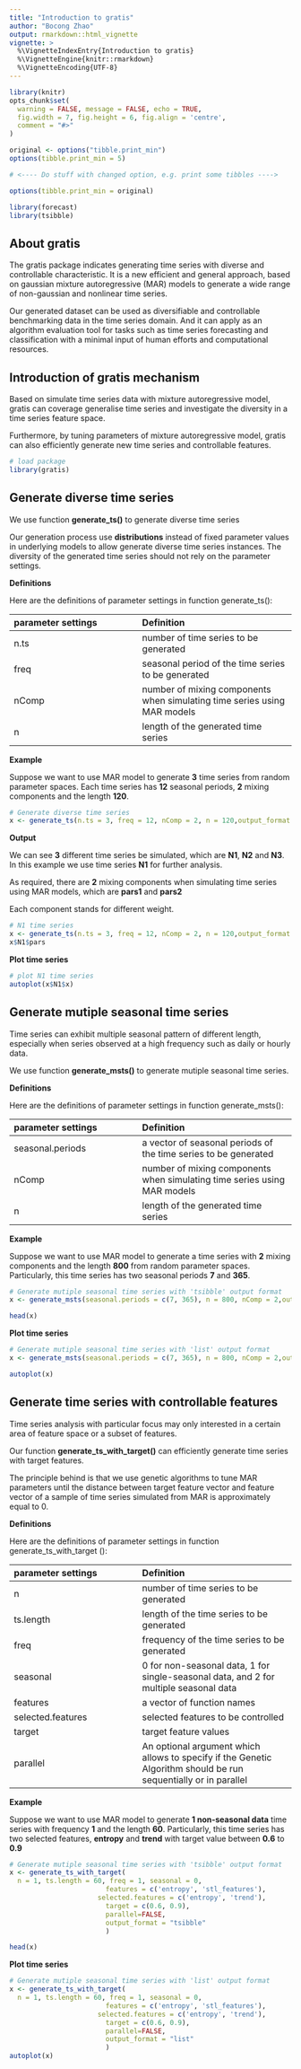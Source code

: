 ---
title: "Introduction to gratis"
author: "Bocong Zhao"
output: rmarkdown::html_vignette
vignette: >
  %\VignetteIndexEntry{Introduction to gratis}
  %\VignetteEngine{knitr::rmarkdown}
  %\VignetteEncoding{UTF-8}
---

```{r initial, echo = FALSE, cache = FALSE, results = 'hide'}
library(knitr)
opts_chunk$set(
  warning = FALSE, message = FALSE, echo = TRUE,
  fig.width = 7, fig.height = 6, fig.align = 'centre',
  comment = "#>"
)

original <- options("tibble.print_min")
options(tibble.print_min = 5)

# <---- Do stuff with changed option, e.g. print some tibbles ----> 

options(tibble.print_min = original)
```

```{r, message=FALSE, include = FALSE}
library(forecast)
library(tsibble)
```

## About gratis

The gratis package indicates generating time series with diverse and controllable characteristic. It is a new efficient and general approach, based on gaussian mixture autoregressive (MAR) models to generate a wide range of non-gaussian and nonlinear time series.

Our generated dataset can be used as diversifiable and controllable benchmarking data in the time series domain. And it can apply as an algorithm evaluation tool for tasks such as time series forecasting and classification with a minimal input of human efforts and computational resources.

## Introduction of gratis mechanism

Based on simulate time series data with mixture autoregressive model, gratis can coverage generalise time series and investigate the diversity in a time series feature space.

Furthermore, by tuning parameters of mixture autoregressive model, gratis can also efficiently generate new time series and controllable features.

```{r setup}
# load package
library(gratis)
```

## Generate diverse time series

We use function **generate_ts()** to generate diverse time series

Our generation process use **distributions** instead of fixed parameter values in underlying models to allow generate diverse time series instances. The diversity of the generated time series should not rely on the parameter settings.

**Definitions**

Here are the definitions of parameter settings in function generate_ts():

|parameter settings | Definition|
|:----|:-----|
|n.ts | number of time series to be generated|
|freq |seasonal period of the time series to be generated|
|nComp|number of mixing components when simulating time series using MAR models|
|n    |length of the generated time series|

**Example**

Suppose we want to use MAR model to generate **3** time series from random parameter spaces. Each time series has **12** seasonal periods, **2** mixing components and the length **120**.

```{r fig.height = 6, fig.width = 7}
# Generate diverse time series
x <- generate_ts(n.ts = 3, freq = 12, nComp = 2, n = 120,output_format = "tibble")
```

**Output**

We can see **3** different time series be simulated, which are **N1**, **N2** and **N3**. In this example we use time series **N1** for further analysis.

As required, there are **2** mixing components when simulating time series using MAR models, which are **pars1** and **pars2**

Each component stands for different weight.

```{r fig.height = 6, fig.width = 7}
# N1 time series
x <- generate_ts(n.ts = 3, freq = 12, nComp = 2, n = 120,output_format = "list")
x$N1$pars
```

**Plot time series**
```{r fig.height = 6, fig.width = 7}
# plot N1 time series
autoplot(x$N1$x)
```

## Generate mutiple seasonal time series

Time series can exhibit multiple seasonal pattern of different length, especially when series observed at a high frequency such as daily or hourly data.

We use function **generate_msts()** to generate mutiple seasonal time series.

**Definitions**

Here are the definitions of parameter settings in function generate_msts():

|parameter settings | Definition|
|:----|:-----|
|seasonal.periods | a vector of seasonal periods of the time series to be generated|
|nComp|number of mixing components when simulating time series using MAR models|
|n    |length of the generated time series|

**Example**

Suppose we want to use MAR model to generate a time series with **2** mixing components and the length **800** from random parameter spaces. Particularly, this time series has two seasonal periods **7** and **365**.

```{r fig.height = 6, fig.width = 7}
# Generate mutiple seasonal time series with 'tsibble' output format
x <- generate_msts(seasonal.periods = c(7, 365), n = 800, nComp = 2,output_format="tsibble")

head(x)
```

**Plot time series**

```{r fig.height = 6, fig.width = 7}
# Generate mutiple seasonal time series with 'list' output format
x <- generate_msts(seasonal.periods = c(7, 365), n = 800, nComp = 2,output_format="list")

autoplot(x)
```

## Generate time series with controllable features

Time series analysis with particular focus may only interested in a certain area of feature space or a subset of features.

Our function **generate_ts_with_target()** can efficiently generate time series with target features.

The principle behind is that we use genetic algorithms to tune MAR parameters until the distance between target feature vector and feature vector of a sample of time series simulated from MAR is approximately equal to 0.

**Definitions**

Here are the definitions of parameter settings in function generate_ts_with_target ():

|parameter settings | Definition|
|:----|:-----|
|n    |number of time series to be generated|
|ts.length|length of the time series to be generated|
|freq|frequency of the time series to be generated|
|seasonal|0 for non-seasonal data, 1 for single-seasonal data, and 2 for multiple seasonal data|
|features|a vector of function names|
|selected.features|selected features to be controlled|
|target|target feature values|
|parallel|An optional argument which allows to specify if the Genetic Algorithm should be run sequentially or in parallel|

**Example**

Suppose we want to use MAR model to generate **1 non-seasonal data** time series with frequency **1** and the length **60**. Particularly, this time series has two selected features, **entropy** and **trend** with target value between **0.6** to **0.9**

```{r fig.height = 6, fig.width = 7}
# Generate mutiple seasonal time series with 'tsibble' output format
x <- generate_ts_with_target(
  n = 1, ts.length = 60, freq = 1, seasonal = 0,
                        features = c('entropy', 'stl_features'),
                      selected.features = c('entropy', 'trend'),
                        target = c(0.6, 0.9),  
                        parallel=FALSE,
                        output_format = "tsibble"
                        )

head(x)
```

**Plot time series**

```{r fig.height = 6, fig.width = 7}
# Generate mutiple seasonal time series with 'list' output format
x <- generate_ts_with_target(
  n = 1, ts.length = 60, freq = 1, seasonal = 0,
                        features = c('entropy', 'stl_features'),
                      selected.features = c('entropy', 'trend'),
                        target = c(0.6, 0.9),  
                        parallel=FALSE,
                        output_format = "list"
                        )
autoplot(x)
```
